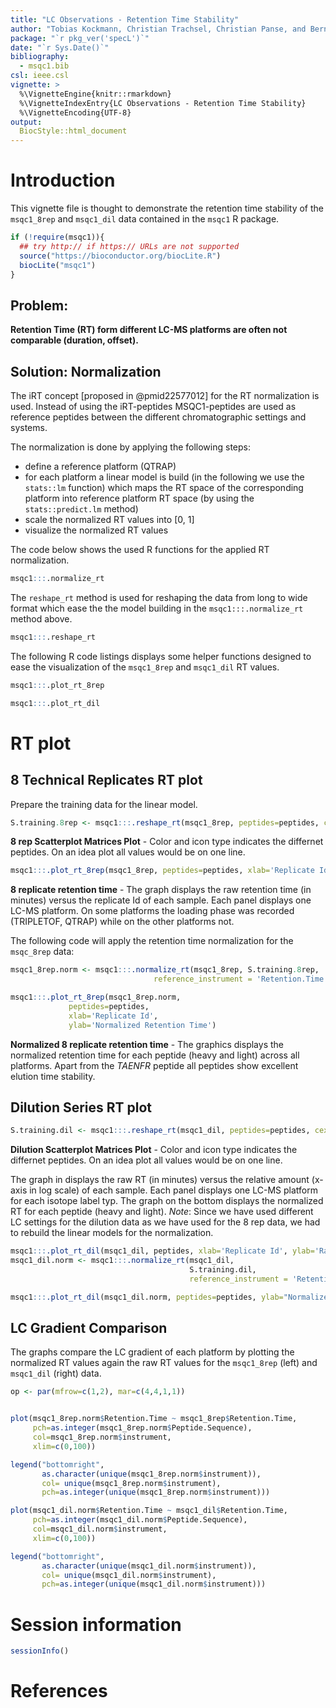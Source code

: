 ```yaml
---
title: "LC Observations - Retention Time Stability"
author: "Tobias Kockmann, Christian Trachsel, Christian Panse, and Bernd Roschitzki"
package: "`r pkg_ver('specL')`"
date: "`r Sys.Date()`"
bibliography:
  - msqc1.bib
csl: ieee.csl
vignette: >
  %\VignetteEngine{knitr::rmarkdown}
  %\VignetteIndexEntry{LC Observations - Retention Time Stability}
  %\VignetteEncoding{UTF-8}
output:
  BiocStyle::html_document
---
```


<!--
%\VignetteIndexEntry{LC Observations - Retention Time Stability}
%\VignetteEngine{knitr::rmarkdown}
-->

<script type="text/javascript"
  src="http://cdn.mathjax.org/mathjax/latest/MathJax.js?config=TeX-AMS-MML_HTMLorMML">
</script>

# Introduction 
This vignette file is thought to demonstrate the retention time stability of the `msqc1_8rep` and `msqc1_dil` data contained in the `msqc1` R package.

```r
if (!require(msqc1)){
  ## try http:// if https:// URLs are not supported
  source("https://bioconductor.org/biocLite.R")
  biocLite("msqc1")
}
```

## Problem: 

**Retention Time (RT) form different LC-MS platforms are often not comparable (duration, offset).**

## Solution: Normalization 

The iRT concept [proposed in @pmid22577012] for the RT normalization is used.
Instead of using the iRT-peptides 
MSQC1-peptides are used as reference peptides between the different chromatographic settings and systems.

The normalization is done by applying the following steps:

- define a reference platform (QTRAP)
- for each platform a linear model is build (in the following we use the `stats::lm` function) which maps the RT space of the corresponding platform into reference platform RT space (by using the `stats::predict.lm` method)
- scale the normalized RT values into [0, 1]
- visualize the normalized RT values

The code below shows the used R functions for the applied RT normalization.


```r
msqc1:::.normalize_rt
```

The `reshape_rt` method is used for reshaping the data from long to wide format which ease the the model building in the `msqc1:::.normalize_rt` method above.

```r
msqc1:::.reshape_rt
```

The following R code listings displays some helper functions designed to ease the visualization of the `msqc1_8rep` and `msqc1_dil` RT values.

```r
msqc1:::.plot_rt_8rep

msqc1:::.plot_rt_dil
```


# RT plot
## 8 Technical Replicates RT plot

Prepare the training data for the linear model.
```r
S.training.8rep <- msqc1:::.reshape_rt(msqc1_8rep, peptides=peptides, cex=2)
```

**8 rep Scatterplot Matrices Plot** - Color and icon type indicates the differnet peptides. On an idea plot all values would be on one line.

```r
msqc1:::.plot_rt_8rep(msqc1_8rep, peptides=peptides, xlab='Replicate Id')
```

**8 replicate retention time** - The graph displays the raw retention time (in minutes) versus the replicate Id of each sample. Each panel displays one LC-MS platform. On some platforms the loading phase was recorded (TRIPLETOF, QTRAP) while on the other platforms not.


The following code will apply the retention time normalization for the `msqc_8rep` data:

```r
msqc1_8rep.norm <- msqc1:::.normalize_rt(msqc1_8rep, S.training.8rep, 
                                reference_instrument = 'Retention.Time.QTRAP')

msqc1:::.plot_rt_8rep(msqc1_8rep.norm,
             peptides=peptides,
             xlab='Replicate Id',
             ylab='Normalized Retention Time')
```

**Normalized 8 replicate retention time** - The graphics displays the normalized retention time for each peptide (heavy and light) across all platforms. Apart from the *TAENFR* peptide all peptides show excellent elution time stability.


## Dilution Series RT plot

```r
S.training.dil <- msqc1:::.reshape_rt(msqc1_dil, peptides=peptides, cex=2)
```

**Dilution Scatterplot Matrices Plot** - Color and icon type indicates the differnet peptides. On an idea plot all values would be on one line.


The graph in  displays the raw RT (in minutes) 
versus the relative amount (x-axis in log scale) of each sample. 
Each panel displays one LC-MS platform for each isotope label typ. 
The graph on the bottom  displays the normalized RT for each peptide (heavy and light).
*Note*: Since we have used different LC settings for the dilution data as we have used for the 8 rep data, we had to rebuild the linear models for the normalization.

```r
msqc1:::.plot_rt_dil(msqc1_dil, peptides, xlab='Replicate Id', ylab='Raw Retention Time')
msqc1_dil.norm <- msqc1:::.normalize_rt(msqc1_dil, 
                                        S.training.dil, 
                                        reference_instrument = 'Retention.Time.QTRAP')

msqc1:::.plot_rt_dil(msqc1_dil.norm, peptides=peptides, ylab="Normalized Retention Time")
```


## LC Gradient Comparison

The graphs compare the LC gradient of each platform by plotting the normalized RT values again the raw RT values for the `msqc1_8rep` (left) and `msqc1_dil` (right) data.

```r
op <- par(mfrow=c(1,2), mar=c(4,4,1,1))


plot(msqc1_8rep.norm$Retention.Time ~ msqc1_8rep$Retention.Time, 
     pch=as.integer(msqc1_8rep.norm$Peptide.Sequence),
     col=msqc1_8rep.norm$instrument,
     xlim=c(0,100))

legend("bottomright", 
       as.character(unique(msqc1_8rep.norm$instrument)),
       col= unique(msqc1_8rep.norm$instrument), 
       pch=as.integer(unique(msqc1_8rep.norm$instrument)))

plot(msqc1_dil.norm$Retention.Time ~ msqc1_dil$Retention.Time, 
     pch=as.integer(msqc1_dil.norm$Peptide.Sequence),
     col=msqc1_dil.norm$instrument,
     xlim=c(0,100))

legend("bottomright", 
       as.character(unique(msqc1_dil.norm$instrument)),
       col= unique(msqc1_dil.norm$instrument), 
       pch=as.integer(unique(msqc1_dil.norm$instrument)))

```


# Session information

```r
sessionInfo()
```
# References

